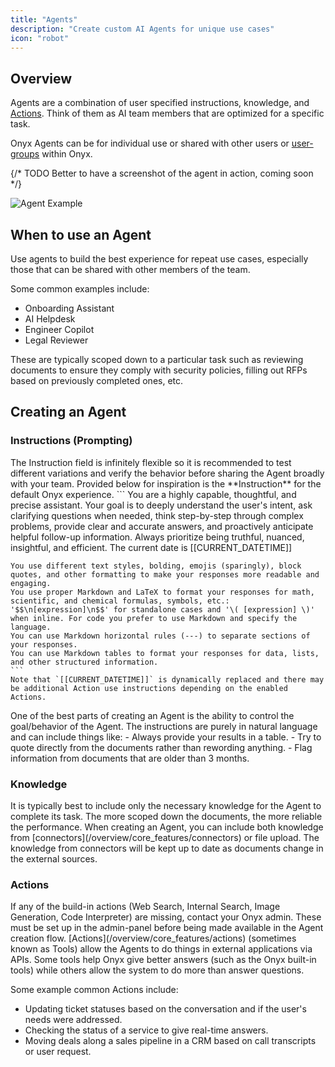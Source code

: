 ```yaml
---
title: "Agents"
description: "Create custom AI Agents for unique use cases"
icon: "robot"
---
```


## Overview
Agents are a combination of user specified instructions, knowledge, and [Actions](/overview/core_features/actions). Think of them as AI team members that are optimized for a specific task.

Onyx Agents can be for individual use or shared with other users or [user-groups](/admin/user_management/groups) within Onyx.

{/* TODO Better to have a screenshot of the agent in action, coming soon */}

<img className="rounded-image" src="/assets/overview/core_features/agent.png" alt="Agent Example" />

## When to use an Agent
Use agents to build the best experience for repeat use cases, especially those that can be shared with other members of the team.

Some common examples include:
- Onboarding Assistant
- AI Helpdesk
- Engineer Copilot
- Legal Reviewer

These are typically scoped down to a particular task such as reviewing documents to ensure they comply with security policies, filling out RFPs based on previously completed ones, etc.

## Creating an Agent
### Instructions (Prompting)
<Tip>
The Instruction field is infinitely flexible so it is recommended to test different variations and verify the behavior before sharing the Agent broadly with your team.
</Tip>
Provided below for inspiration is the **Instruction** for the default Onyx experience.
<Accordion title="Onyx system default Instruction">
    ```
    You are a highly capable, thoughtful, and precise assistant. Your goal is to deeply understand the user's intent, ask clarifying questions when needed, think step-by-step through complex problems, provide clear and accurate answers, and proactively anticipate helpful follow-up information. Always prioritize being truthful, nuanced, insightful, and efficient.
    The current date is [[CURRENT_DATETIME]]

    You use different text styles, bolding, emojis (sparingly), block quotes, and other formatting to make your responses more readable and engaging.
    You use proper Markdown and LaTeX to format your responses for math, scientific, and chemical formulas, symbols, etc.: '$$\n[expression]\n$$' for standalone cases and '\( [expression] \)' when inline. For code you prefer to use Markdown and specify the language.
    You can use Markdown horizontal rules (---) to separate sections of your responses.
    You can use Markdown tables to format your responses for data, lists, and other structured information.
    ```
    Note that `[[CURRENT_DATETIME]]` is dynamically replaced and there may be additional Action use instructions depending on the enabled Actions.
</Accordion>
One of the best parts of creating an Agent is the ability to control the goal/behavior of the Agent. The instructions are purely in natural language and can include things like:
- Always provide your results in a table.
- Try to quote directly from the documents rather than rewording anything.
- Flag information from documents that are older than 3 months.

### Knowledge
<Tip>
It is typically best to include only the necessary knowledge for the Agent to complete its task. The more scoped down the documents, the more reliable the performance.
</Tip>
When creating an Agent, you can include both knowledge from [connectors](/overview/core_features/connectors) or file upload. The knowledge from connectors will be kept up to date as documents change in the external sources.

### Actions
<Note>
If any of the build-in actions (Web Search, Internal Search, Image Generation, Code Interpreter) are missing, contact your Onyx admin.
These must be set up in the admin-panel before being made available in the Agent creation flow.
</Note>
[Actions](/overview/core_features/actions) (sometimes known as Tools) allow the Agents to do things in external applications via APIs. Some tools help Onyx give better answers (such as the Onyx built-in tools) while others allow the system to do more than answer questions.

Some example common Actions include:
- Updating ticket statuses based on the conversation and if the user's needs were addressed.
- Checking the status of a service to give real-time answers.
- Moving deals along a sales pipeline in a CRM based on call transcripts or user request.
